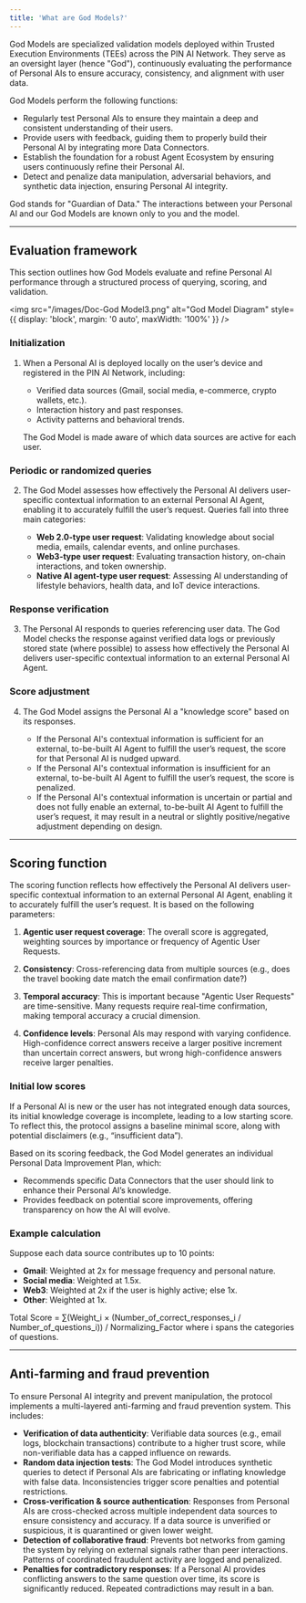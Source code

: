 ```yaml
---
title: 'What are God Models?'
---
```

God Models are specialized validation models deployed within Trusted Execution Environments (TEEs) across the PIN AI Network. They serve as an oversight layer (hence "God"), continuously evaluating the performance of Personal AIs to ensure accuracy, consistency, and alignment with user data.

God Models perform the following functions:

- Regularly test Personal AIs to ensure they maintain a deep and consistent understanding of their users.
- Provide users with feedback, guiding them to properly build their Personal AI by integrating more Data Connectors.
- Establish the foundation for a robust Agent Ecosystem by ensuring users continuously refine their Personal AI.
- Detect and penalize data manipulation, adversarial behaviors, and synthetic data injection, ensuring Personal AI integrity.

<Info>God stands for "Guardian of Data." The interactions between your Personal AI and our God Models are known only to you and the model.</Info>

***
## Evaluation framework

This section outlines how God Models evaluate and refine Personal AI performance through a structured process of querying, scoring, and validation.

<img src="/images/Doc-God Model3.png" alt="God Model Diagram" style={{ display: 'block', margin: '0 auto', maxWidth: '100%' }} />

### Initialization

1. When a Personal AI is deployed locally on the user’s device and registered in the PIN AI Network, including:

    - Verified data sources (Gmail, social media, e-commerce, crypto wallets, etc.).
    - Interaction history and past responses.
    - Activity patterns and behavioral trends.

    The God Model is made aware of which data sources are active for each user.

### Periodic or randomized queries

2. The God Model assesses how effectively the Personal AI delivers user-specific contextual information to an external Personal AI Agent, enabling it to accurately fulfill the user’s request. Queries fall into three main categories:

    - **Web 2.0-type user request**: Validating knowledge about social media, emails, calendar events, and online purchases.
    - **Web3-type user request**: Evaluating transaction history, on-chain interactions, and token ownership.
    - **Native AI agent-type user request**: Assessing AI understanding of lifestyle behaviors, health data, and IoT device interactions.

### Response verification

3. The Personal AI responds to queries referencing user data. The God Model checks the response against verified data logs or previously stored state (where possible) to assess how effectively the Personal AI delivers user-specific contextual information to an external Personal AI Agent.

### Score adjustment

4. The God Model assigns the Personal AI a "knowledge score" based on its responses.

    - If the Personal AI's contextual information is sufficient for an external, to-be-built AI Agent to fulfill the user’s request, the score for that Personal AI is nudged upward.
    - If the Personal AI's contextual information is insufficient for an external, to-be-built AI Agent to fulfill the user’s request, the score is penalized.
    - If the Personal AI's contextual information is uncertain or partial and does not fully enable an external, to-be-built AI Agent to fulfill the user’s request, it may result in a neutral or slightly positive/negative adjustment depending on design.
***
## Scoring function

The scoring function reflects how effectively the Personal AI delivers user-specific contextual information to an external Personal AI Agent, enabling it to accurately fulfill the user’s request. It is based on the following parameters:

1. **Agentic user request coverage**: 
    The overall score is aggregated, weighting sources by importance or frequency of Agentic User Requests.

2. **Consistency**: 
    Cross-referencing data from multiple sources (e.g., does the travel booking date match the email confirmation date?)

3. **Temporal accuracy**: 
    This is important because "Agentic User Requests" are time-sensitive. Many requests require real-time confirmation, making temporal accuracy a crucial dimension.

4. **Confidence levels**: 
    Personal AIs may respond with varying confidence. High-confidence correct answers receive a larger positive increment than uncertain correct answers, but wrong high-confidence answers receive larger penalties.

### Initial low scores

If a Personal AI is new or the user has not integrated enough data sources, its initial knowledge coverage is incomplete, leading to a low starting score. To reflect this, the protocol assigns a baseline minimal score, along with potential disclaimers (e.g., “insufficient data”).

Based on its scoring feedback, the God Model generates an individual Personal Data Improvement Plan, which:

- Recommends specific Data Connectors that the user should link to enhance their Personal AI’s knowledge.
- Provides feedback on potential score improvements, offering transparency on how the AI will evolve.

### Example calculation

Suppose each data source contributes up to 10 points:

- **Gmail**: Weighted at 2x for message frequency and personal nature.
- **Social media**: Weighted at 1.5x.
- **Web3**: Weighted at 2x if the user is highly active; else 1x.
- **Other**: Weighted at 1x.

Total Score = ∑(Weight_i × (Number_of_correct_responses_i / Number_of_questions_i)) / Normalizing_Factor
where i spans the categories of questions.
***
## Anti-farming and fraud prevention

To ensure Personal AI integrity and prevent manipulation, the protocol implements a multi-layered anti-farming and fraud prevention system. This includes:

- **Verification of data authenticity**: Verifiable data sources (e.g., email logs, blockchain transactions) contribute to a higher trust score, while non-verifiable data has a capped influence on rewards.
- **Random data injection tests**: The God Model introduces synthetic queries to detect if Personal AIs are fabricating or inflating knowledge with false data. Inconsistencies trigger score penalties and potential restrictions.
- **Cross-verification & source authentication**: Responses from Personal AIs are cross-checked across multiple independent data sources to ensure consistency and accuracy. If a data source is unverified or suspicious, it is quarantined or given lower weight.
- **Detection of collaborative fraud**: Prevents bot networks from gaming the system by relying on external signals rather than peer interactions. Patterns of coordinated fraudulent activity are logged and penalized.
- **Penalties for contradictory responses**: If a Personal AI provides conflicting answers to the same question over time, its score is significantly reduced. Repeated contradictions may result in a ban.